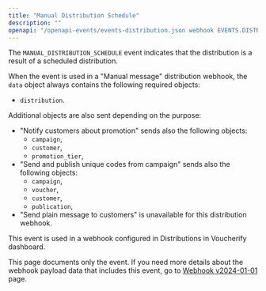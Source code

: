 ```yaml
---
title: "Manual Distribution Schedule"
description: ""
openapi: "/openapi-events/events-distribution.json webhook EVENTS.DISTRIBUTION.MANUAL_DISTRIBUTION_SCHEDULE"
---
```


The `MANUAL_DISTRIBUTION_SCHEDULE` event indicates that the distribution is a result of a scheduled distribution.

When the event is used in a "Manual message" distribution webhook, the `data` object always contains the following required objects:
- `distribution`.

Additional objects are also sent depending on the purpose:
- "Notify customers about promotion" sends also the following objects:
  - `campaign`,
  - `customer`,
  - `promotion_tier`,
- "Send and publish unique codes from campaign" sends also  the following objects:
  - `campaign`,
  - `voucher`,
  - `customer`,
  - `publication`,
- "Send plain message to customers" is unavailable for this distribution webhook.

This event is used in a webhook configured in Distributions in Voucherify dashboard.

<Note>This page documents only the event. If you need more details about the webhook payload data that includes this event, go to [Webhook v2024-01-01](/api-reference/introduction-to-webhooks "Introduction to webhooks v2024-01-01") page.</Note>